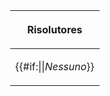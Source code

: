 <div style="width: 100%-1em; margin-left: 1em">
{| class="fcinfobox wikitable ct" width=100% height=100%
  ! class="ctOdd"|Risolutores
  |-
  | class="ctEven"|{{#if:{{{Solvers|}}}|{{{Solvers}}}|''Nessuno''}}
|}
</div><noinclude><!-- Note to editors: Do Not Remove This Tag. -->